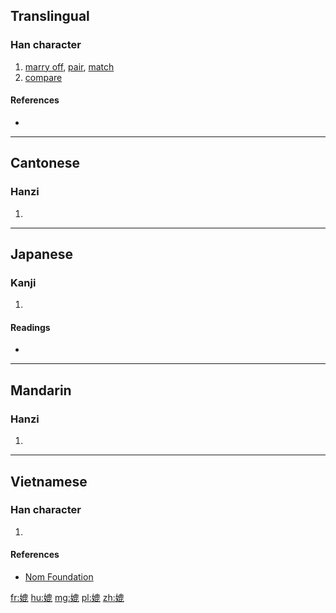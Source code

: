 ==Translingual==

===Han character===
{{Han char|rn=38|rad=女|as=10|sn=13|four=46411|canj=VHWP|ids=⿰女𣬉}}

# [[marry off]], [[pair]], [[match]]
# [[compare]]

====References====
* {{Han ref|kx=0268.030|dkj=06571|dj=0535.260|hdz=21072.070|uh=5AB2|ud=23218|bh=B742|bd=46914}}

----

==Cantonese==

===Hanzi===
{{yue-hanzi|jyut=[[bei2]], [[pei3]]|y=bei2, pei3}}

# {{defn|lang=yue|sort=女10}}

----

==Japanese==

===Kanji===
{{ja-kanji|grade=|rs=女10}}

# {{defn|lang=ja|sort=女10}}

====Readings====
* {{ja-readings|on=[[へい]] (hei), [[ひ]] (hi), [[び]] (bi)|kun=[[つれあい]] (tsureai)}}

----

==Mandarin==

===Hanzi===
{{cmn-hanzi|pin=[[pì]] ([[pi4]])|wg=p'i<sup>4</sup>}}

# {{defn|lang=cmn|sort=女10}}

----

==Vietnamese==

===Han character===
{{vi-readings|rs=女10| hanviet = tỉ}}

# {{defn|lang=vi|sort=女10}}

====References====
*[http://nomfoundation.org/common/nom_details.php?codepoint=5ab2 Nom Foundation]

[[fr:媲]]
[[hu:媲]]
[[mg:媲]]
[[pl:媲]]
[[zh:媲]]